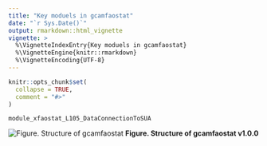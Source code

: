 ```yaml
---
title: "Key moduels in gcamfaostat"
date: "`r Sys.Date()`"
output: rmarkdown::html_vignette
vignette: >
  %\VignetteIndexEntry{Key moduels in gcamfaostat}
  %\VignetteEngine{knitr::rmarkdown}
  %\VignetteEncoding{UTF-8}
---
```


```r
knitr::opts_chunk$set(
  collapse = TRUE,
  comment = "#>"
)
```



`module_xfaostat_L105_DataConnectionToSUA`


![Figure. Structure of gcamfaostat](../man/figures/Fig_KeyModule_xfaostat_L105.jpg) 
**Figure. Structure of gcamfaostat v1.0.0**
